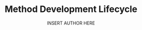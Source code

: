 ---
title: Method Development Lifecycle
description: INSERT DESCRIPTION HERE
author: INSERT AUTHOR HERE
---